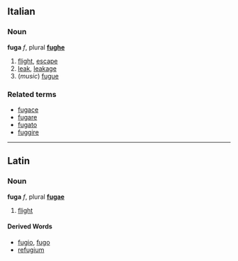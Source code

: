 ==Italian==
===Noun===
'''fuga''' ''f'', plural '''[[fughe]]'''

# [[flight]], [[escape]]
# [[leak]], [[leakage]]
# (''music'') [[fugue]]

===Related terms===
*[[fugace]]
*[[fugare]]
*[[fugato]]
*[[fuggire]]

----
==Latin==
===Noun===
'''fuga''' ''f'', plural '''[[fugae]]'''

# [[flight]]

====Derived Words====
*[[fugio]], [[fugo]]
*[[refugium]]